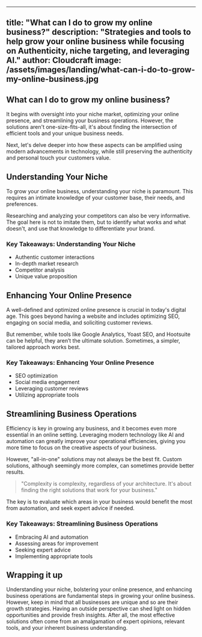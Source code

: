 
---
title: "What can I do to grow my online business?"
description: "Strategies and tools to help grow your online business while focusing on Authenticity, niche targeting, and leveraging AI."
author: Cloudcraft
image: /assets/images/landing/what-can-i-do-to-grow-my-online-business.jpg
---

## What can I do to grow my online business?

It begins with oversight into your niche market, optimizing your online presence, and streamlining your business operations. However, the solutions aren't one-size-fits-all, it's about finding the intersection of efficient tools and your unique business needs.

Next, let's delve deeper into how these aspects can be amplified using modern advancements in technology, while still preserving the authenticity and personal touch your customers value.

<ServicesBlurb />

## Understanding Your Niche

To grow your online business, understanding your niche is paramount. This requires an intimate knowledge of your customer base, their needs, and preferences.

Researching and analyzing your competitors can also be very informative. The goal here is not to imitate them, but to identify what works and what doesn't, and use that knowledge to differentiate your brand.

### Key Takeaways: Understanding Your Niche

 * Authentic customer interactions
 * In-depth market research
 * Competitor analysis
 * Unique value proposition

## Enhancing Your Online Presence

A well-defined and optimized online presence is crucial in today's digital age. This goes beyond having a website and includes optimizing SEO, engaging on social media, and soliciting customer reviews.

But remember, while tools like Google Analytics, Yoast SEO, and Hootsuite can be helpful, they aren’t the ultimate solution. Sometimes, a simpler, tailored approach works best.

### Key Takeaways: Enhancing Your Online Presence

 * SEO optimization
 * Social media engagement
 * Leveraging customer reviews
 * Utilizing appropriate tools

<GetStartedBlurb />

## Streamlining Business Operations

Efficiency is key in growing any business, and it becomes even more essential in an online setting. Leveraging modern technology like AI and automation can greatly improve your operational efficiencies, giving you more time to focus on the creative aspects of your business.

However, "all-in-one" solutions may not always be the best fit. Custom solutions, although seemingly more complex, can sometimes provide better results.

<blockquote> "Complexity is complexity, regardless of your architecture. It's about finding the right solutions that work for your business." </blockquote>

The key is to evaluate which areas in your business would benefit the most from automation, and seek expert advice if needed.

### Key Takeaways: Streamlining Business Operations

 * Embracing AI and automation
 * Assessing areas for improvement
 * Seeking expert advice
 * Implementing appropriate tools

## Wrapping it up

Understanding your niche, bolstering your online presence, and enhancing business operations are fundamental steps in growing your online business. However, keep in mind that all businesses are unique and so are their growth strategies. Having an outside perspective can shed light on hidden opportunities and provide fresh insights. After all, the most effective solutions often come from an amalgamation of expert opinions, relevant tools, and your inherent business understanding.